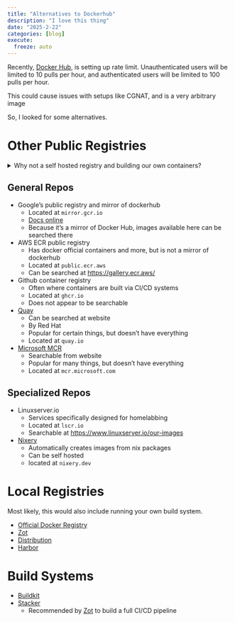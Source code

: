 ```yaml
---
title: "Alternatives to Dockerhub"
description: "I love this thing"
date: "2025-2-22"
categories: [blog]
execute:
  freeze: auto
---
```



Recently, [Docker Hub](https://docs.docker.com/docker-hub/usage/), is setting up rate limit. Unauthenticated users will be limited to 10 pulls per hour, and authenticated users will be limited to 100 pulls per hour. 

This could cause issues with setups like CGNAT, and is a very arbitrary image

So, I looked for some alternatives.


# Other Public Registries

<details><summary>Why not a self hosted registry and building our own containers?</summary>

Most people don't care about these, instead opting for local builds and registries, but for the [CCDC](https://wrccdc.org/) competition, there will be a firewall with an allowlist. It's easier to ask for a container registry to be unblocked, because container builds will get from so many different websites. In addition to that, we are not allowed to use anything that requires a login, and I do not know if that applies to Docker Hub.

</details>

## General Repos

* Google's public registry and mirror of dockerhub
    * Located at `mirror.gcr.io`
    * [Docs online](https://cloud.google.com/artifact-registry/docs)
    * Because it's a mirror of Docker Hub, images available here can be searched there
* AWS ECR public registry
    * Has docker official containers and more, but is not a mirror of dockerhub
    * Located at `public.ecr.aws`
    * Can be searched at <https://gallery.ecr.aws/>
* Github container registry
    * Often where containers are built via CI/CD systems
    * Located at `ghcr.io`
    * Does not appear to be searchable
* [Quay](https://quay.io/)
    * Can be searched at website
    * By Red Hat
    * Popular for certain things, but doesn't have everything
    * Located at `quay.io`
* [Microsoft MCR](https://mcr.microsoft.com/)
    * Searchable from website
    * Popular for many things, but doesn't have everything
    * Located at `mcr.microsoft.com`

## Specialized Repos

* Linuxserver.io
    * Services specifically designed for homelabbing
    * Located at `lscr.io`
    * Searchable at <https://www.linuxserver.io/our-images>
* [Nixery](https://nixery.dev/)
    * Automatically creates images from nix packages
    * Can be self hosted
    * located at `nixery.dev`


# Local Registries

Most likely, this would also include running your own build system.

* [Official Docker Registry](https://hub.docker.com/_/registry)
* [Zot](https://github.com/project-zot/zot)
* [Distribution](https://github.com/distribution/distribution)
* [Harbor](https://goharbor.io/docs/2.12.0/administration/configure-proxy-cache/)


# Build Systems

* [Buildkit](https://github.com/moby/buildkit)
* [Stacker](https://github.com/project-stacker/stacker)
    * Recommended by [Zot](https://zotregistry.dev/v2.1.2/articles/building-ci-cd-pipeline/?) to build a full CI/CD pipeline


